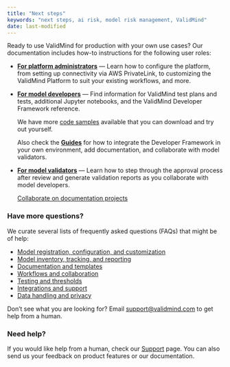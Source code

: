 ```yaml
---
title: "Next steps"
keywords: "next steps, ai risk, model risk management, ValidMind"
date: last-modified
---
```


Ready to use ValidMind for production with your own use cases? Our documentation includes how-to instructions for the following user roles:

- [**For platform administrators**](guide.qmd) — Learn how to configure the platform, from setting up connectivity via AWS PrivateLink, to customizing the ValidMind Platform to suit your existing workflows, and more. 

- [**For model developers**](get-started-developer-framework.qmd) — Find information for ValidMind test plans and tests, additional Jupyter notebooks, and the ValidMind Developer Framework reference.

   We have more [code samples](samples-jupyter-notebooks.qmd) available that you can download and try out yourself.

   Also check the [**Guides**](guide.qmd) for how to integrate the Developer Framework in your own environment, add documentation, and collaborate with model validators.

- [**For model validators**](guide.qmd) — Learn how to step through the approval process after review and generate validation reports as you collaborate with model developers.

   [Collaborate on documentation projects](collaborate-on-documentation-projects.qmd)

### Have more questions?

We curate several lists of frequently asked questions (FAQs) that might be of help: 

- [Model registration, configuration, and customization](faq-models.qmd)
- [Model inventory, tracking, and reporting](faq-inventory.qmd)
- [Documentation and templates](faq-documentation.qmd)
- [Workflows and collaboration](faq-workflows.qmd)
- [Testing and thresholds](faq-testing.qmd)
- [Integrations and support](faq-integrations.qmd)
- [Data handling and privacy](faq-privacy.qmd)

Don't see what you are looking for? Email [support@validmind.com](mailto:support@validmind.com) to get help from a human.

### Need help?

If you would like help from a human, check our [Support](support.qmd) page. You can also send us your feedback on product features or our documentation.
